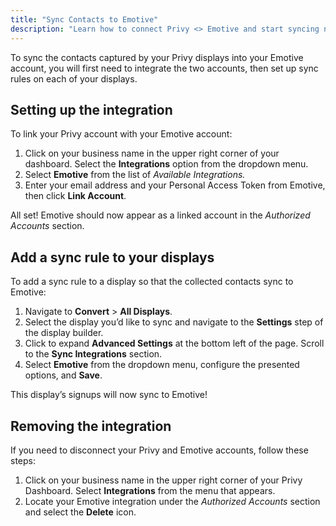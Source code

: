 ```yaml
---
title: "Sync Contacts to Emotive"
description: "Learn how to connect Privy <> Emotive and start syncing new SMS contacts."
---
```


To sync the contacts captured by your Privy displays into your Emotive account, you will first need to integrate the two accounts, then set up sync rules on each of your displays.

## Setting up the integration

To link your Privy account with your Emotive account:

1. Click on your business name in the upper right corner of your dashboard. Select the **Integrations** option from the dropdown menu.
2. Select **Emotive** from the list of _Available Integrations._
3. Enter your email address and your Personal Access Token from Emotive, then click **Link Account**.

All set\! Emotive should now appear as a linked account in the _Authorized Accounts_ section.

## Add a sync rule to your displays

To add a sync rule to a display so that the collected contacts sync to Emotive:

1. Navigate to **Convert** \> **All Displays**.
2. Select the display you’d like to sync and navigate to the **Settings** step of the display builder. 
3. Click to expand **Advanced Settings** at the bottom left of the page. Scroll to the **Sync Integrations** section.
4. Select **Emotive** from the dropdown menu, configure the presented options, and **Save**.

This display’s signups will now sync to Emotive\!

## Removing the integration

If you need to disconnect your Privy and Emotive accounts, follow these steps:

1. Click on your business name in the upper right corner of your Privy Dashboard. Select **Integrations** from the menu that appears.
2. Locate your Emotive integration under the _Authorized Accounts_ section and select the **Delete** icon.